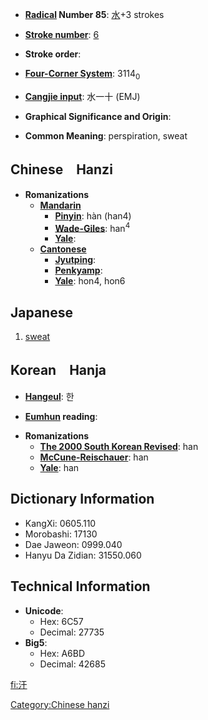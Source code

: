 * '''[[Wiktionary:Chinese radical index| Radical]] Number 85''': [[Wiktionary:Chinese radical index 水|水]]+3 strokes

* '''[[Wiktionary:Chinese total strokes index|Stroke number]]''': [[Wiktionary:Chinese total strokes index 6|6]]

* '''Stroke order''': 

* '''[[Wiktionary:Chinese four corner index|Four-Corner System]]''': 3114<sub>0</sub>

* '''[[Wiktionary:Chinese Cangjie index|Cangjie input]]''': 水一十 (EMJ)

* '''Graphical Significance and Origin''': 

* '''Common Meaning''': perspiration, sweat

== Chinese　Hanzi ==

* '''Romanizations'''
** '''[[Mandarin]]'''
*** '''[[Pinyin]]''': hàn (han4)
*** '''[[Wade-Giles]]''': han<sup>4</sup>
*** '''[[Yale]]''': 
** '''[[Cantonese]]'''
*** '''[[Jyutping]]''':
*** '''[[Penkyamp]]''': 
*** '''[[Yale]]''': hon4, hon6

== Japanese ==

{{kanji|[[かん]] ([[kan]])|[[あせ]] ([[ase]])}}
{{japnoun|あせ|ase}}
# [[sweat]]

== Korean　Hanja ==

* '''[[Hangeul]]''': 한

* '''[[Eumhun]] reading''': 

* '''Romanizations'''
** '''[[The 2000 South Korean Revised Romanization|The 2000 South Korean Revised]]''': han
** '''[[McCune-Reischauer]]''': han
** '''[[Yale]]''': han

== Dictionary Information ==

* KangXi: 0605.110
* Morobashi: 17130
* Dae Jaweon: 0999.040
* Hanyu Da Zidian: 31550.060

== Technical Information ==

* '''Unicode''':
** Hex: 6C57
** Decimal: 27735
* '''Big5''':
** Hex: A6BD
** Decimal: 42685

[[fi:汗]]

[[Category:Chinese hanzi]]